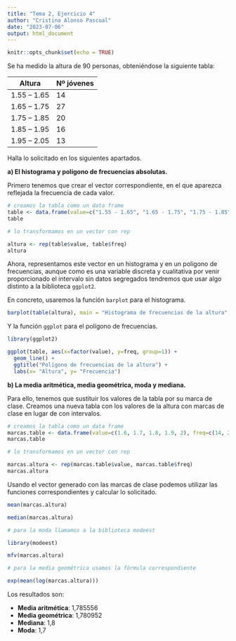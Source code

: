 ```yaml
---
title: "Tema 2, Ejercicio 4"
author: "Cristina Alonso Pascual"
date: "2023-07-06"
output: html_document
---
```


```r
knitr::opts_chunk$set(echo = TRUE)
```

Se ha medido la altura de 90 personas, obteniéndose la siguiente tabla:

| Altura       | Nº jóvenes |
|--------------|------------|
| 1.55 -- 1.65 | 14         |
| 1.65 -- 1.75 | 27         |
| 1.75 -- 1.85 | 20         |
| 1.85 -- 1.95 | 16         |
| 1.95 -- 2.05 | 13         |

Halla lo solicitado en los siguientes apartados.

**a) El histograma y polígono de frecuencias absolutas.**

Primero tenemos que crear el vector correspondiente, en el que aparezca reflejada la frecuencia de cada valor.

```r

# creamos la tabla como un data frame
table <- data.frame(value=c("1.55 - 1.65", "1.65 - 1.75", "1.75 - 1.85", "1.85 - 1.95", "1.95 - 2.05"), freq=c(14, 27, 20, 16, 13))
table

# lo transformamos en un vector con rep

altura <- rep(table$value, table$freq)
altura

```

Ahora, representamos este vector en un histograma y en un polígono de frecuencias, aunque como es una variable discreta y cualitativa por venir proporcionado el intervalo sin datos segregados tendremos que usar algo distinto a la biblioteca `ggplot2`.

En concreto, usaremos la función `barplot` para el histograma.

```r

barplot(table(altura), main = "Histograma de frecuencias de la altura", xlab = "Altura", ylab = "Frecuencia")

```

Y la función `ggplot` para el polígono de frecuencias.

```r

library(ggplot2)

ggplot(table, aes(x=factor(value), y=freq, group=1)) +
  geom_line() +
  ggtitle("Polígono de frecuencias de la altura") +
  labs(x= "Altura", y= "Frecuencia")

```

**b) La media aritmética, media geométrica, moda y mediana.**

Para ello, tenemos que sustituir los valores de la tabla por su marca de clase. Creamos una nueva tabla con los valores de la altura con marcas de clase en lugar de con intervalos.

```r

# creamos la tabla como un data frame
marcas.table <- data.frame(value=c(1.6, 1.7, 1.8, 1.9, 2), freq=c(14, 27, 20, 16, 13))
marcas.table

# lo transformamos en un vector con rep

marcas.altura <- rep(marcas.table$value, marcas.table$freq)
marcas.altura

```

Usando el vector generado con las marcas de clase podemos utilizar las funciones correspondientes y calcular lo solicitado.

```r

mean(marcas.altura)

median(marcas.altura)

# para la moda llamamos a la biblioteca modeest

library(modeest)

mfv(marcas.altura)

# para la media geométrica usamos la fórmula correspondiente

exp(mean(log(marcas.altura)))

```

Los resultados son:

-   **Media aritmética**: 1,785556
-   **Media geométrica**: 1,780952
-   **Mediana**: 1,8
-   **Moda**: 1,7
